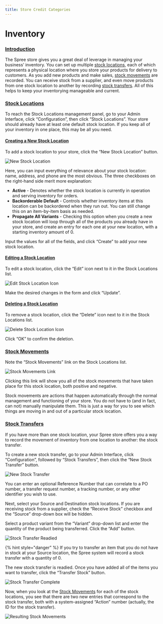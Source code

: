 ```yaml
---
title: Store Credit Categories
---
```


# Inventory

### [Introduction](inventory.md#introduction) <a href="#introduction" id="introduction"></a>

The Spree store gives you a great deal of leverage in managing your business’ inventory. You can set up multiple [stock locations](inventory.md#stock-locations), each of which represents a physical location where you store your products for delivery to customers. As you add new products and make sales, [stock movements](inventory.md#stock-movements) are recorded. You can receive stock from a supplier, and even move products from one stock location to another by recording [stock transfers](inventory.md#stock-transfers). All of this helps to keep your inventorying manageable and current.

### [Stock Locations](inventory.md#stock-locations) <a href="#stock-locations" id="stock-locations"></a>

To reach the Stock Locations management panel, go to your Admin Interface, click “Configuration”, then click “Stock Locations”. Your store should already have at least one default stock location. If you keep all of your inventory in one place, this may be all you need.

#### [Creating a New Stock Location](inventory.md#creating-a-new-stock-location) <a href="#creating-a-new-stock-location" id="creating-a-new-stock-location"></a>

To add a stock location to your store, click the “New Stock Location” button.

![New Stock Location](<..//images/image (8).png>)

Here, you can input everything of relevance about your stock location: name, address, and phone are the most obvious. The three checkboxes on the right-hand side merit more explanation:

* **Active** - Denotes whether the stock location is currently in operation and serving inventory for orders.
* **Backorderable Default** - Controls whether inventory items at this location can be backordered when they run out. You can still change this on an item-by-item basis as needed.
* **Propagate All Variants** - Checking this option when you create a new stock location will loop through all of the products you already have in your store, and create an entry for each one at your new location, with a starting inventory amount of 0.

Input the values for all of the fields, and click “Create” to add your new stock location.

#### [Editing a Stock Location](inventory.md#editing-a-stock-location) <a href="#editing-a-stock-location" id="editing-a-stock-location"></a>

To edit a stock location, click the “Edit” icon next to it in the Stock Locations list.

![Edit Stock Location Icon](<..//images/image (124).png>)

Make the desired changes in the form and click “Update”.

#### [Deleting a Stock Location](inventory.md#deleting-a-stock-location) <a href="#deleting-a-stock-location" id="deleting-a-stock-location"></a>

To remove a stock location, click the “Delete” icon next to it in the Stock Locations list.

![Delete Stock Location Icon](<..//images/image (125).png>)

Click “OK” to confirm the deletion.

### [Stock Movements](inventory.md#stock-movements) <a href="#stock-movements" id="stock-movements"></a>

Note the “Stock Movements” link on the Stock Locations list.

![Stock Movements Link](<..//images/image (130).png>)

Clicking this link will show you all of the stock movements that have taken place for this stock location, both positive and negative.

Stock movements are actions that happen automatically through the normal management and functioning of your store. You do not have to (and in fact, can not) manually manipulate them. This is just a way for you to see which things are moving in and out of a particular stock location.

### [Stock Transfers](inventory.md#stock-transfers) <a href="#stock-transfers" id="stock-transfers"></a>

If you have more than one stock location, your Spree store offers you a way to record the movement of inventory from one location to another: the stock transfer.

To create a new stock transfer, go to your Admin Interface, click “Configuration”, followed by “Stock Transfers”, then click the “New Stock Transfer” button.

![New Stock Transfer](<..//images/image (6).png>)

You can enter an optional Reference Number that can correlate to a PO number, a transfer request number, a tracking number, or any other identifier you wish to use.

Next, select your Source and Destination stock locations. If you are receiving stock from a supplier, check the “Receive Stock” checkbox and the “Source” drop-down box will be hidden.

Select a product variant from the “Variant” drop-down list and enter the quantity of the product being transferred. Click the “Add” button.

![Stock Transfer Readied](<..//images/image (7).png>)

{% hint style="danger" %}
If you try to transfer an item that you do not have in stock at your Source location, the Spree system will record a stock transfer with a quantity of 0.
</Note>

The new stock transfer is readied. Once you have added all of the items you want to transfer, click the “Transfer Stock” button.

![Stock Transfer Complete](<..//images/image (131).png>)

Now, when you look at the [Stock Movements](inventory.md#stock-movements) for each of the stock locations, you see that there are two new entries that correspond to the stock transfer, both with a system-assigned “Action” number (actually, the ID for the stock transfer).

![Resulting Stock Movements](<..//images/image (132).png>)
